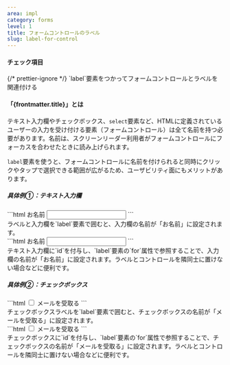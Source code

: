 ```yaml
---
area: impl
category: forms
level: 1
title: フォームコントロールのラベル
slug: label-for-control
---
```



#### チェック項目

<Checkpoint>
  {/* prettier-ignore */}
  <span slot="title">`label`要素をつかってフォームコントロールとラベルを関連付ける</span>
</Checkpoint>

#### 「{frontmatter.title}」とは

テキスト入力欄やチェックボックス、`select`要素など、HTMLに定義されているユーザーの入力を受け付ける要素（フォームコントロール）は全て名前を持つ必要があります。名前は、スクリーンリーダー利用者がフォームコントロールにフォーカスを合わせたときに読み上げられます。

`label`要素を使うと、フォームコントロールに名前を付けられると同時にクリックやタップで選択できる範囲が広がるため、ユーザビリティ面にもメリットがあります。

##### 具体例①：テキスト入力欄

<Cases>
  <Case span={2} type="good" title="ラベルとテキスト入力欄を一つのlabel要素に含める">
    <div slot="figure">
      ```html
      <label>
        お名前
        <input type="text" name="full-name" />
      </label>
      ```
    </div>
    ラベルと入力欄を`label`要素で囲むと、入力欄の名前が「お名前」に設定されます。
  </Case>
  <Case span={2} type="good" title="テキスト入力欄にidを付与し、label要素のfor属性で参照する">
    <div slot="figure">
      ```html
      <label for="full-name">お名前</label>
      <input id="full-name" type="text" name="full-name" />
      ```
    </div>
    テキスト入力欄に`id`を付与し、`label`要素の`for`属性で参照することで、入力欄の名前が「お名前」に設定されます。ラベルとコントロールを隣同士に置けない場合などに便利です。
  </Case>
</Cases>

##### 具体例②：チェックボックス

<Cases>
  <Case span={2} type="good" title="チェックボックスとラベルを一つのlabel要素に含める">
    <div slot="figure">
      ```html
      <label>
        <input type="checkbox" name="receive-email" value="1" />
        メールを受取る
      </label>
      ```
    </div>
    チェックボックスラベルを`label`要素で囲むと、チェックボックスの名前が「メールを受取る」に設定されます。
  </Case>
  <Case span={2} type="good" title="チェックボックスにidを付与し、label要素のfor属性で参照する">
    <div slot="figure">
      ```html
      <input id="receive-email" type="checkbox" name="receive-email" value="1" />
      <label for="receive-email">メールを受取る</label>
      ```
    </div>
    チェックボックスに`id`を付与し、`label`要素の`for`属性で参照することで、チェックボックスの名前が「メールを受取る」に設定されます。ラベルとコントロールを隣同士に置けない場合などに便利です。
  </Case>
</Cases>
